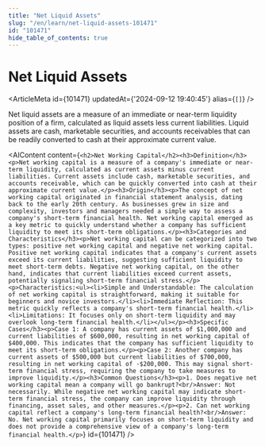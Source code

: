 ```yaml
---
title: "Net Liquid Assets"
slug: "/en/learn/net-liquid-assets-101471"
id: "101471"
hide_table_of_contents: true
---
```



# Net Liquid Assets

<ArticleMeta id={101471} updatedAt={'2024-09-12 19:40:45'} alias={`[]`} />
<div className='border-solid border-b border-t-0 my-4 border-[var(--ifm-color-gray-300)]' />

Net liquid assets are a measure of an immediate or near-term liquidity position of a firm, calculated as liquid assets less current liabilities. Liquid assets are cash, marketable securities, and accounts receivables that can be readily converted to cash at their approximate current value.

<AIContent content={`<h2>Net Working Capital</h2><h3>Definition</h3><p>Net working capital is a measure of a company's immediate or near-term liquidity, calculated as current assets minus current liabilities. Current assets include cash, marketable securities, and accounts receivable, which can be quickly converted into cash at their approximate current value.</p><h3>Origin</h3><p>The concept of net working capital originated in financial statement analysis, dating back to the early 20th century. As businesses grew in size and complexity, investors and managers needed a simple way to assess a company's short-term financial health. Net working capital emerged as a key metric to quickly understand whether a company has sufficient liquidity to meet its short-term obligations.</p><h3>Categories and Characteristics</h3><p>Net working capital can be categorized into two types: positive net working capital and negative net working capital. Positive net working capital indicates that a company's current assets exceed its current liabilities, suggesting sufficient liquidity to meet short-term debts. Negative net working capital, on the other hand, indicates that current liabilities exceed current assets, potentially signaling short-term financial stress.</p><p>Characteristics:<ul><li>Simple and Understandable: The calculation of net working capital is straightforward, making it suitable for beginners and novice investors.</li><li>Immediate Reflection: This metric quickly reflects a company's short-term financial health.</li><li>Limitations: It focuses only on short-term liquidity and may overlook long-term financial health.</li></ul></p><h3>Specific Cases</h3><p>Case 1: A company has current assets of $1,000,000 and current liabilities of $600,000, resulting in net working capital of $400,000. This indicates that the company has sufficient liquidity to meet its short-term obligations.</p><p>Case 2: Another company has current assets of $500,000 but current liabilities of $700,000, resulting in net working capital of -$200,000. This may signal short-term financial stress, requiring the company to take measures to improve liquidity.</p><h3>Common Questions</h3><p>1. Does negative net working capital mean a company will go bankrupt?<br/>Answer: Not necessarily. While negative net working capital may indicate short-term financial stress, the company can improve liquidity through financing, asset sales, and other measures.</p><p>2. Can net working capital reflect a company's long-term financial health?<br/>Answer: No. Net working capital primarily focuses on short-term liquidity and does not provide a comprehensive view of a company's long-term financial health.</p>`} id={101471} />
